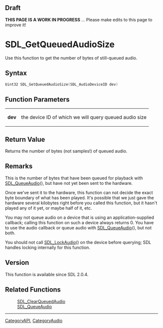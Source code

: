 == Draft ==

'''THIS PAGE IS A WORK IN PROGRESS''' ... Please make edits to this page to improve it!


<!-- #*^*^*^*^*See http://wiki.libsdl.org/moin.cgi/SGFunctions for details on editing this page*^*^*^*^* -->


= SDL_GetQueuedAudioSize =
Use this function to get the number of bytes of still-queued audio.




== Syntax ==
<syntaxhighlight lang='c++'>
Uint32 SDL_GetQueuedAudioSize(SDL_AudioDeviceID dev)
</syntaxhighlight>


== Function Parameters ==
{|
|'''dev'''
|the device ID of which we will query queued audio size
|}


== Return Value ==
Returns the number of bytes (not samples!) of queued audio.



== Remarks ==
This is the number of bytes that have been queued for playback with [[SDL_QueueAudio]](), but have not yet been sent to the hardware.

Once we've sent it to the hardware, this function can not decide the exact byte boundary of what has been played. It's possible that we just gave the hardware several kilobytes right before you called this function, but it hasn't played any of it yet, or maybe half of it, etc.

You may not queue audio on a device that is using an application-supplied callback; calling this function on such a device always returns 0.
You have to use the audio callback or queue audio with [[SDL_QueueAudio]](), but not both.

You should not call [[SDL_LockAudio]]() on the device before querying; SDL handles locking internally for this function.


== Version ==
This function is available since SDL 2.0.4.


== Related Functions ==
:[[SDL_ClearQueuedAudio]]
:[[SDL_QueueAudio]]
<!-- #Remove this section if empty -->

----
[[CategoryAPI]], [[CategoryAudio]]
<!-- #See the Style Guide for instructions on editing the footer. -->
